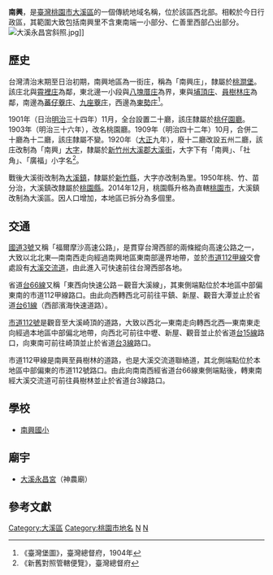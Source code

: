 {{noteTA　
|1 = zh-cn:庄; zh-hk:庄; zh-tw:庄;
}}
'''南興'''，是[[臺灣|臺灣]][[桃園市|桃園市]][[大溪區|大溪區]]的一個傳統地域名稱，位於該區西北部。相較於今日行政區，其範圍大致包括南興里不含東南端一小部分、仁善里西部凸出部分。
[[File:大溪永昌宮斜照.jpg|thumb]]]]
==歷史==
台灣清治末期至日治初期，南興地區為一街庄，稱為「南興庄」，隸屬於[[桃澗堡|桃澗堡]]。該庄北與[[霄裡庄|霄裡庄]]為鄰，東北邊一小段與[[八塊厝庄|八塊厝庄]]為界，東與[[埔頂_(桃園市大溪區)|埔頂庄]]、[[員樹林庄|員樹林庄]]為鄰，南邊為[[番子寮_(桃園市)|蕃仔藔庄]]、[[九座藔庄|九座藔庄]]，西邊為[[東勢_(桃園市平鎮區)|東勢庄]]<ref>《臺灣堡圖》，臺灣總督府，1904年</ref>。

1901年（日治[[明治|明治]]三十四年）11月，全台設置二十廳，該庄隸屬於[[桃仔園廳|桃仔園廳]]。1903年（明治三十六年），改名桃園廳。1909年（明治四十二年）10月，合併二十廳為十二廳，該庄隸屬不變。1920年（[[大正|大正]]九年），廢十二廳改設五州二廳，該庄改制為「南興」[[大字|大字]]，隸屬於[[新竹州|新竹州]][[大溪郡|大溪郡]][[大溪街|大溪街]]，大字下有「南興」、「社角」、「廣福」小字名<ref>《新舊對照管轄便覽》，臺灣總督府</ref>。

戰後大溪街改制為[[大溪鎮|大溪鎮]]，隸屬於[[新竹縣|新竹縣]]，大字亦改制為里。1950年桃、竹、苗分治，大溪鎮改隸屬於[[桃園縣|桃園縣]]。2014年12月，桃園縣升格為直轄[[桃園市|桃園市]]，大溪鎮改制為大溪區。因人口增加，本地區已拆分為多個里。

==交通==
[[福爾摩沙高速公路|國道3號]]又稱「福爾摩沙高速公路」，是貫穿台灣西部的兩條縱向高速公路之一，大致以北北東—南南西走向經過南興地區東南部邊界地帶，並於[[市道112甲線|市道112甲線]]交會處設有[[大溪交流道|大溪交流道]]，由此進入可快速前往台灣西部各地。

省道[[台66線|台66線]]又稱「東西向快速公路－觀音大溪線」，其東側端點位於本地區中部偏東南的市道112甲線路口。由此向西轉西北可前往平鎮、新屋、觀音大潭並止於省道[[台61線|台61線]]（西部濱海快速道路）。

[[市道112號|市道112號]]是觀音至大溪崎頂的道路，大致以西北—東南走向轉西北西—東南東走向經過本地區中部偏北地帶，向西北可前往中壢、新屋、觀音並止於省道[[台15線|台15線]]路口，向東南可前往崎頂並止於省道[[台3線|台3線]]路口。

市道112甲線是南興至員樹林的道路，也是大溪交流道聯絡道，其北側端點位於本地區中部偏東的市道112號路口。由此向南南西經省道台66線東側端點後，轉東南經大溪交流道可前往員樹林並止於省道台3線路口。

==學校==
*[[南興國小|南興國小]]

==廟宇==
*[[大溪永昌宮|大溪永昌宮]]（神農廟）

==參考文獻==
{{reflist}}

{{大溪郡}}

[[Category:大溪區|Category:大溪區]]
[[Category:桃園市地名|Category:桃園市地名]]
[[Category:桃澗堡|N]]
[[Category:大溪郡大字|N]]